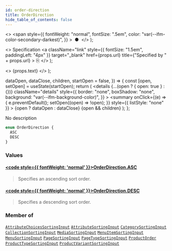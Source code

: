 ```yaml
---
id: order-direction
title: OrderDirection
hide_table_of_contents: false
---
```


  <>
    <span
      style={{
        fontWeight: "normal",
        fontSize: ".5em",
        color: "var(--ifm-color-secondary-darkest)",
      }}
    >
      &nbsp;●&nbsp;
    </span>
  </>
);

  <>
    Specification
    <a
      className="link"
      style={{ fontSize: "1.5em", paddingLeft: "4px" }}
      target="\_blank"
      href={props.url}
      title={"Specified by " + props.url}
    >
      ⎘
    </a>
  </>
);

  <>
    <span className={props.class}>{props.text}</span>
  </>
);


  dataOpen,
  dataClose,
  children,
  startOpen = false,
}) => {
  const [open, setOpen] = useState(startOpen);
  return (
    <details
      {...(open ? { open: true } : {})}
      className="details"
      style={{
        border: "none",
        boxShadow: "none",
        background: "var(--ifm-background-color)",
      }}
    >
      <summary
        onClick={(e) => {
          e.preventDefault();
          setOpen((open) => !open);
        }}
        style={{ listStyle: "none" }}
      >
        {open ? dataOpen : dataClose}
      </summary>
      {open && children}
    </details>
  );
};

No description

```graphql
enum OrderDirection {
  ASC
  DESC
}
```

### Values

#### [<code style={{ fontWeight: 'normal' }}>OrderDirection.<b>ASC</b></code>](#)

> Specifies an ascending sort order.

#### [<code style={{ fontWeight: 'normal' }}>OrderDirection.<b>DESC</b></code>](#)

> Specifies a descending sort order.

### Member of

[`AttributeChoicesSortingInput`](../../../api-storefront/attributes/inputs/attribute-choices-sorting-input) <Badge class="badge badge--secondary" text="input"/><Bullet />[`AttributeSortingInput`](../../../api-storefront/attributes/inputs/attribute-sorting-input) <Badge class="badge badge--secondary" text="input"/><Bullet />[`CategorySortingInput`](../../../api-storefront/products/inputs/category-sorting-input) <Badge class="badge badge--secondary" text="input"/><Bullet />[`CollectionSortingInput`](../../../api-storefront/products/inputs/collection-sorting-input) <Badge class="badge badge--secondary" text="input"/><Bullet />[`MediaSortingInput`](../../../api-storefront/products/inputs/media-sorting-input) <Badge class="badge badge--secondary" text="input"/><Bullet />[`MenuItemSortingInput`](../../../api-storefront/miscellaneous/inputs/menu-item-sorting-input) <Badge class="badge badge--secondary" text="input"/><Bullet />[`MenuSortingInput`](../../../api-storefront/miscellaneous/inputs/menu-sorting-input) <Badge class="badge badge--secondary" text="input"/><Bullet />[`PageSortingInput`](../../../api-storefront/pages/inputs/page-sorting-input) <Badge class="badge badge--secondary" text="input"/><Bullet />[`PageTypeSortingInput`](../../../api-storefront/pages/inputs/page-type-sorting-input) <Badge class="badge badge--secondary" text="input"/><Bullet />[`ProductOrder`](../../../api-storefront/products/inputs/product-order) <Badge class="badge badge--secondary" text="input"/><Bullet />[`ProductTypeSortingInput`](../../../api-storefront/products/inputs/product-type-sorting-input) <Badge class="badge badge--secondary" text="input"/><Bullet />[`ProductVariantSortingInput`](../../../api-storefront/products/inputs/product-variant-sorting-input) <Badge class="badge badge--secondary" text="input"/>

